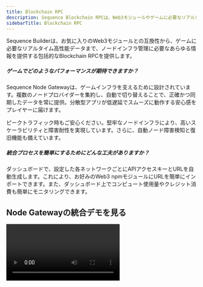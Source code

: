```yaml
---
title: Blockchain RPC
description: Sequence Blockchain RPCは、Web3モジュールやゲームに必要なリアルタイムデータのためのノードインフラ管理を包括的に提供します。自動ノード切り替え、優れたスケーラビリティ、自動障害復旧により、スムーズなパフォーマンスを実現します。
sidebarTitle: Blockchain RPC
---
```


Sequence Builderは、お気に入りのWeb3モジュールとの互換性から、ゲームに必要なリアルタイム高性能データまで、ノードインフラ管理に必要なあらゆる情報を提供する包括的なBlockchain RPCを提供します。

##### ゲームでどのようなパフォーマンスが期待できますか？
Sequence Node Gatewayは、ゲームインフラを支えるために設計されています。複数のノードプロバイダーを集約し、自動で切り替えることで、正確かつ同期したデータを常に提供。分散型アプリが低遅延でスムーズに動作する安心感をプレイヤーに届けます。

ピークトラフィック時もご安心ください。堅牢なノードインフラにより、高いスケーラビリティと障害耐性を実現しています。さらに、自動ノード障害検知と復旧機能も備えています。

##### 統合プロセスを簡単にするためにどんな工夫がありますか？
ダッシュボードで、設定した各ネットワークごとにAPIアクセスキーとURLを自動生成します。これにより、お好みのWeb3 npmモジュールにURLを簡単にインポートできます。また、ダッシュボード上でコンピュート使用量やクレジット消費も簡単にモニタリングできます。

## Node Gatewayの統合デモを見る

<Frame>
  <video controls className="w-full aspect-video" src="/video/builder/06_Node_Gateway.mp4" />
</Frame>